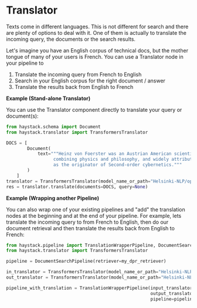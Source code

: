 # Translator

Texts come in different languages. This is not different for search and there are plenty of options to deal with it.
One of them is actually to translate the incoming query, the documents or the search results.

Let's imagine you have an English corpus of technical docs, but the mother tongue of many of your users is French.
You can use a Translator node in your pipeline to

1. Translate the incoming query from French to English
2. Search in your English corpus for the right document / answer
3. Translate the results back from English to French

<div className="max-w-xl bg-yellow-light-theme border-l-8 border-yellow-dark-theme px-6 pt-6 pb-4 my-4 rounded-md dark:bg-yellow-900">

**Example (Stand-alone Translator)**

You can use the Translator component directly to translate your query or document(s):

```python
from haystack.schema import Document
from haystack.translator import TransformersTranslator

DOCS = [
        Document(
            text="""Heinz von Foerster was an Austrian American scientist
                  combining physics and philosophy, and widely attributed
                  as the originator of Second-order cybernetics."""
        )
    ]
translator = TransformersTranslator(model_name_or_path="Helsinki-NLP/opus-mt-en-fr")
res = translator.translate(documents=DOCS, query=None)
```

<div style={{ marginBottom: "3rem" }} />

**Example (Wrapping another Pipeline)**

You can also wrap one of your existing pipelines and "add" the translation nodes at the beginning and at the end of your pipeline.
For example, lets translate the incoming query to from French to English, then do our document retrieval and then translate the results back from English to French:

```python
from haystack.pipeline import TranslationWrapperPipeline, DocumentSearchPipeline
from haystack.translator import TransformersTranslator

pipeline = DocumentSearchPipeline(retriever=my_dpr_retriever)

in_translator = TransformersTranslator(model_name_or_path="Helsinki-NLP/opus-mt-fr-en")
out_translator = TransformersTranslator(model_name_or_path="Helsinki-NLP/opus-mt-en-fr")

pipeline_with_translation = TranslationWrapperPipeline(input_translator=in_translator,
                                                       output_translator=out_translator,
                                                       pipeline=pipeline)
```

</div>
